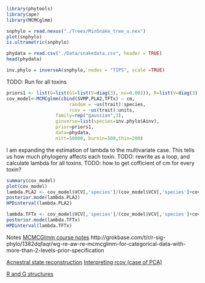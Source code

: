 

```r
library(phytools)
library(ape)
library(MCMCglmm)

snphylo = read.nexus("./Trees/MinSnake_tree_u.nex")
plot(snphylo)
is.ultrametric(snphylo)

phydata = read.csv("./Data/snakedata.csv", header = TRUE)
head(phydata)

inv.phylo = inverseA(snphylo, nodes = "TIPS", scale =TRUE)

```

TODO: Run for all toxins
```r
priors1 <- list(G=list(G1=list(V=diag(3), nu=0.002)), R=list(V=diag(3), nu= 0.002)) # standard prior
cov_model<-MCMCglmm(cbind(SVMP,PLA2,TFTx) ~ cm, 
                       random = ~us(trait):species,
                       rcov = ~us(trait):units,
                  family=rep("gaussian",3), 
                  ginverse=list(species=inv.phylo$Ainv), 
                  prior=priors1,
                  data=phydata, 
                  nitt=50000, burnin=500,thin=200)
```

I am expanding the estimation of lambda to the multivariate case. This tells us how much phylogeny affects each toxin.
TODO: rewrite as a loop, and calculate lambda for all toxins.
TODO: how to get cofficient of cm for every toxin?
```r
summary(cov_model)
plot(cov_model)
lambda.PLA2 <- cov_model$VCV[,'species']/(cov_model$VCV[,'species']+cov_model$VCV[,'traitPLA2:traitPLA2.units'])
posterior.mode(lambda.PLA2)
HPDinterval(lambda.PLA2)

lambda.TFTx <- cov_model$VCV[,'species']/(cov_model$VCV[,'species']+cov_model$VCV[,'traitTFTx:traitTFTx.units'])
posterior.mode(lambda.TFTx)
HPDinterval(lambda.TFTx)

```


Notes
[MCMCGlmm course notes](https://cran.r-project.org/web/packages/MCMCglmm/vignettes/CourseNotes.pdf)
http://grokbase.com/t/r/r-sig-phylo/1382dqfaqr/wg-re-aw-re-mcmcglmm-for-categorical-data-with-more-than-2-levels-prior-specification

[Acnestral state reconstruction](http://onlinelibrary.wiley.com/store/10.1111/2041-210X.12354/asset/supinfo/mee312354-sup-0003-AppendixS3.pdf?v=1&s=58d260cb8c9b14812b164806c5f0a9af68af2b23
)
[Interpreting rcov (case of PCA)](https://stat.ethz.ch/pipermail/r-sig-mixed-models/2011q3/016765.html)

[R and G structures](https://stats.stackexchange.com/questions/32994/what-are-r-structure-g-structure-in-a-glmm)

